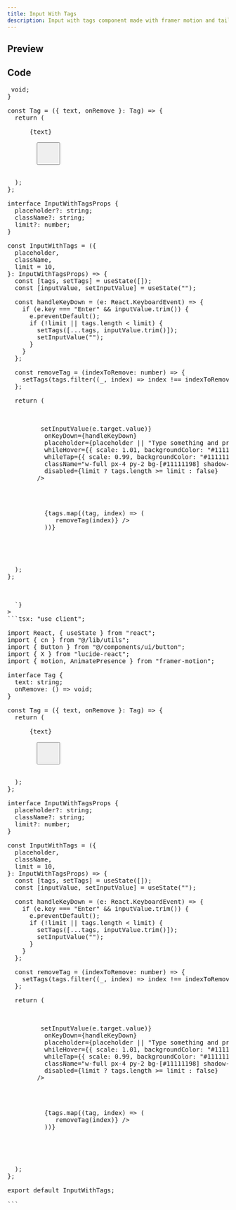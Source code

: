 ```yaml
---
title: Input With Tags
description: Input with tags component made with framer motion and tailwind css.
---
```


## Preview

<Preview>
  <InputWithTags />
</Preview>

## Code

<Pre
  raw={`
  "use client";


interface Tag {
  text: string;
  onRemove: () => void;
}

const Tag = ({ text, onRemove }: Tag) => {
  return (
    <motion.span
      initial={{ opacity: 0, scale: 0.8, y: -10, filter: "blur(10px)" }}
      animate={{ opacity: 1, scale: 1, y: 0, filter: "blur(0px)" }}
      exit={{ opacity: 0, scale: 0.8, y: -10, filter: "blur(10px)" }}
      transition={{
        duration: 0.4,
        ease: "circInOut",
        type: "spring",
      }}
      className="bg-[#11111198] px-2 py-1 rounded-xl text-sm flex items-center gap-1 shadow-[0_0_10px_rgba(0,0,0,0.2)] backdrop-blur-sm text-white"
    >
      {text}
      <motion.div whileHover={{ scale: 1.1 }} whileTap={{ scale: 0.9 }}>
        <Button
          onClick={onRemove}
          className="bg-transparent text-xs h-fit flex items-center rounded-full justify-center text-white p-1 hover:bg-[#11111136]"
        >
          <X className="w-4 h-4" />
        </Button>
      </motion.div>
    </motion.span>
  );
};

interface InputWithTagsProps {
  placeholder?: string;
  className?: string;
  limit?: number;
}

const InputWithTags = ({
  placeholder,
  className,
  limit = 10,
}: InputWithTagsProps) => {
  const [tags, setTags] = useState<string[]>([]);
  const [inputValue, setInputValue] = useState("");

  const handleKeyDown = (e: React.KeyboardEvent<HTMLInputElement>) => {
    if (e.key === "Enter" && inputValue.trim()) {
      e.preventDefault();
      if (!limit || tags.length < limit) {
        setTags([...tags, inputValue.trim()]);
        setInputValue("");
      }
    }
  };

  const removeTag = (indexToRemove: number) => {
    setTags(tags.filter((_, index) => index !== indexToRemove));
  };

  return (
    <div className={cn("flex flex-col gap-2 max-w-xl w-full", className)}>
      <motion.div
        initial={{ opacity: 0, scale: 0.9, filter: "blur(10px)" }}
        animate={{ opacity: 1, scale: 1, filter: "blur(0px)" }}
        transition={{ duration: 0.5, type: "spring", stiffness: 200 }}
      >
        <motion.input
          type="text"
          value={inputValue}
          onChange={(e) => setInputValue(e.target.value)}
          onKeyDown={handleKeyDown}
          placeholder={placeholder || "Type something and press Enter..."}
          whileHover={{ scale: 1.01, backgroundColor: "#111111d1" }}
          whileTap={{ scale: 0.99, backgroundColor: "#11111198" }}
          className="w-full px-4 py-2 bg-[#11111198] shadow-[0_0_20px_rgba(0,0,0,0.2)] border-none rounded-xl backdrop-blur-sm text-white disabled:opacity-50 disabled:cursor-not-allowed outline-none ring-0"
          disabled={limit ? tags.length >= limit : false}
        />
      </motion.div>
      <div className="flex flex-wrap gap-2">
        <AnimatePresence>
          {tags.map((tag, index) => (
            <Tag key={index} text={tag} onRemove={() => removeTag(index)} />
          ))}
        </AnimatePresence>
      </div>
    </div>
  );
};


  
  `}
>
```tsx: "use client";

import React, { useState } from "react";
import { cn } from "@/lib/utils";
import { Button } from "@/components/ui/button";
import { X } from "lucide-react";
import { motion, AnimatePresence } from "framer-motion";

interface Tag {
  text: string;
  onRemove: () => void;
}

const Tag = ({ text, onRemove }: Tag) => {
  return (
    <motion.span
      initial={{ opacity: 0, scale: 0.8, y: -10, filter: "blur(10px)" }}
      animate={{ opacity: 1, scale: 1, y: 0, filter: "blur(0px)" }}
      exit={{ opacity: 0, scale: 0.8, y: -10, filter: "blur(10px)" }}
      transition={{
        duration: 0.4,
        ease: "circInOut",
        type: "spring",
      }}
      className="bg-[#11111198] px-2 py-1 rounded-xl text-sm flex items-center gap-1 shadow-[0_0_10px_rgba(0,0,0,0.2)] backdrop-blur-sm text-white"
    >
      {text}
      <motion.div whileHover={{ scale: 1.1 }} whileTap={{ scale: 0.9 }}>
        <Button
          onClick={onRemove}
          className="bg-transparent text-xs h-fit flex items-center rounded-full justify-center text-white p-1 hover:bg-[#11111136]"
        >
          <X className="w-4 h-4" />
        </Button>
      </motion.div>
    </motion.span>
  );
};

interface InputWithTagsProps {
  placeholder?: string;
  className?: string;
  limit?: number;
}

const InputWithTags = ({
  placeholder,
  className,
  limit = 10,
}: InputWithTagsProps) => {
  const [tags, setTags] = useState<string[]>([]);
  const [inputValue, setInputValue] = useState("");

  const handleKeyDown = (e: React.KeyboardEvent<HTMLInputElement>) => {
    if (e.key === "Enter" && inputValue.trim()) {
      e.preventDefault();
      if (!limit || tags.length < limit) {
        setTags([...tags, inputValue.trim()]);
        setInputValue("");
      }
    }
  };

  const removeTag = (indexToRemove: number) => {
    setTags(tags.filter((_, index) => index !== indexToRemove));
  };

  return (
    <div className={cn("flex flex-col gap-2 max-w-xl w-full", className)}>
      <motion.div
        initial={{ opacity: 0, scale: 0.9, filter: "blur(10px)" }}
        animate={{ opacity: 1, scale: 1, filter: "blur(0px)" }}
        transition={{ duration: 0.5, type: "spring", stiffness: 200 }}
      >
        <motion.input
          type="text"
          value={inputValue}
          onChange={(e) => setInputValue(e.target.value)}
          onKeyDown={handleKeyDown}
          placeholder={placeholder || "Type something and press Enter..."}
          whileHover={{ scale: 1.01, backgroundColor: "#111111d1" }}
          whileTap={{ scale: 0.99, backgroundColor: "#11111198" }}
          className="w-full px-4 py-2 bg-[#11111198] shadow-[0_0_20px_rgba(0,0,0,0.2)] border-none rounded-xl backdrop-blur-sm text-white disabled:opacity-50 disabled:cursor-not-allowed outline-none ring-0"
          disabled={limit ? tags.length >= limit : false}
        />
      </motion.div>
      <div className="flex flex-wrap gap-2">
        <AnimatePresence>
          {tags.map((tag, index) => (
            <Tag key={index} text={tag} onRemove={() => removeTag(index)} />
          ))}
        </AnimatePresence>
      </div>
    </div>
  );
};

export default InputWithTags;

```
</Pre>
